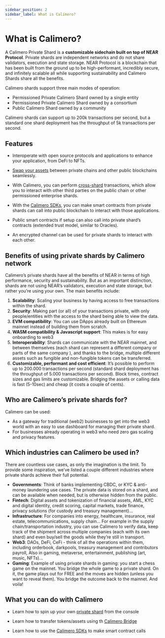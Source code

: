 ```yaml
---
sidebar_position: 2
sidebar_label: What is Calimero?
---
```


# What is Calimero?
A Calimero Private Shard is a **customizable sidechain built on top of NEAR Protocol**. Private shards are independent networks and do not share validators, execution and state storage. NEAR Protocol is a blockchain that has been built from the ground up to be high-performant, incredibly secure, and infinitely scalable all while supporting sustainability and Calimero Shards share all the benefits.

Calimero shards support three main modes of operation:
- Permissioned Private Calimero Shard owned by a single entity
- Permissioned Private Calimero Shard owned by a consortium 
- Public Calimero Shard owned by a community

Calimero shards can support up to 200k transactions per second, but a standard one shard deployment has the throughput of 5k transactions per second.

## Features
- Interoperate with open source protocols and applications to enhance your application, from DeFi to NFTs.

- [Swap your assets](https://docs.calimero.network/bridge/bridging/prerequisites) between private chains and other public blockchains seamlessly. 

- With Calimero, you can perform [cross-shard](https://docs.calimero.network/bridge/bridging/cross_shard_calls) transactions, which allow you to interact with other third parties on the public chain or other permissioned enterprise shards. 

- With the [Calimero SDKs](https://docs.calimero.network/calimero_sdk/installation), you can make smart contracts from private shards can call into public blockchain to interact with those applications.

- Public smart contracts if setup can also call into private shard’s contracts (extended trust model, similar to Oracles).

- An encrypted channel can be used for private shards to interact with each other. 


## Benefits of using private shards by Calimero network

Calimero’s private shards have all the benefits of NEAR in terms of high performance, security and sustainability. But as an important distinction, shards are not using NEAR’s validators, execution and state storage, but rather you’re using your own. The main benefits include:

1. **Scalability**: Scaling your business by having access to free transactions within the shard.
2. **Security**: Making part (or all) of your transactions private, with only people/entities with the access to the shard being able to view the data.
3. **EVM compatibility**: You can use DApps already built on Ethereum mainnet instead of building them from scratch.
4. **WASM compatibility & Javascript support**:  This makes is for easy onboarding to web3
5. **Interoperability**: Shards can communicate with the NEAR mainnet, and between themselves (each shard can represent a different company or parts of the same company ), and thanks to the bridge, multiple different assets such as fungible and non-fungible tokens can be transferred.
6. **Customizable, performant and cost efficient**: It’s possible to perform up to 200.000 transactions per second (standard shard deployment has the throughput of 5.000 transactions per second). Block times, contract sizes and gas limits are customizable. Bridging the assets or calling data is fast (5-10sec) and cheap (it costs a couple of cents).

## Who are Calimero’s private shards for?

Calimero can be used:

- As a gateway for traditional (web2) businesses to get into the web3 world with an easy to use dashboard for managing their private shard.
- For businesses already operating in web3 who need zero gas scaling and privacy features.

## Which industries can Calimero be used in?

There are countless use cases, as only the imagination is the limit. To provide some inspiration, we’ve listed a couple different industries where private shards achieve their full potential.
- **Governments**: Think of banks implementing CBDC, or KYC & anti-money laundering use cases. The private data is stored on a shard, and can be available when needed, but is otherwise hidden from the public.
- **Fintech**: Digital assets and tokenization of financial assets, AML, KYC and digital identity, credit scoring, capital markets, trade finance, privacy solutions (for custody and treasury management)…
- **Infrastructure**: For companies into energy, healthcare, insurance, real estate, telecommunications, supply chain… For example in the supply chain/transportation industry, you can use Calimero to verify data, keep track of the shipment across multiple companies (each with its own shard) and even buy/sell the goods while they’re still in transport.
- **Web3**: DAOs, DeFi, CeFi - think of all the operations within them, including orderbook, darkpools, treasury management and contributors payroll, Also in gaming, metaverse, entertainment, publishing (art, music, NFTs)…
- **Gaming**: Example of using private shards in gaming: you start a chess game on the mainnet. You bridge the whole game to a private shard. On it, the game plays out for FREE and the moves are hidden (unless you want to reveal them). You bridge the outcome back to the mainnet. And voila!


## What you can do with Calimero

- Learn how to spin up your own [private shard](/docs/getting_started/running_a_shard.md) from the console

- Learn how to transfer tokens/assets using th [Calimero Bridge](https://docs.calimero.network/bridge/architecture)

- Learn how to use the [Calimero SDKs](https://docs.calimero.network/calimero_sdk/installation) to make smart contract calls